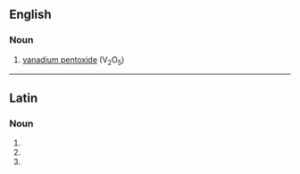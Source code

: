==English==

===Noun===
{{en-noun|-}}

# {{lb|en|inorganic compound}} [[vanadium pentoxide]] (V<sub>2</sub>O<sub>5</sub>)

----

==Latin==

===Noun===
{{la-noun-form|vanadia}}

# {{inflection of|vanadium||nom|p|lang=la}}
# {{inflection of|vanadium||acc|p|lang=la}}
# {{inflection of|vanadium||voc|p|lang=la}}